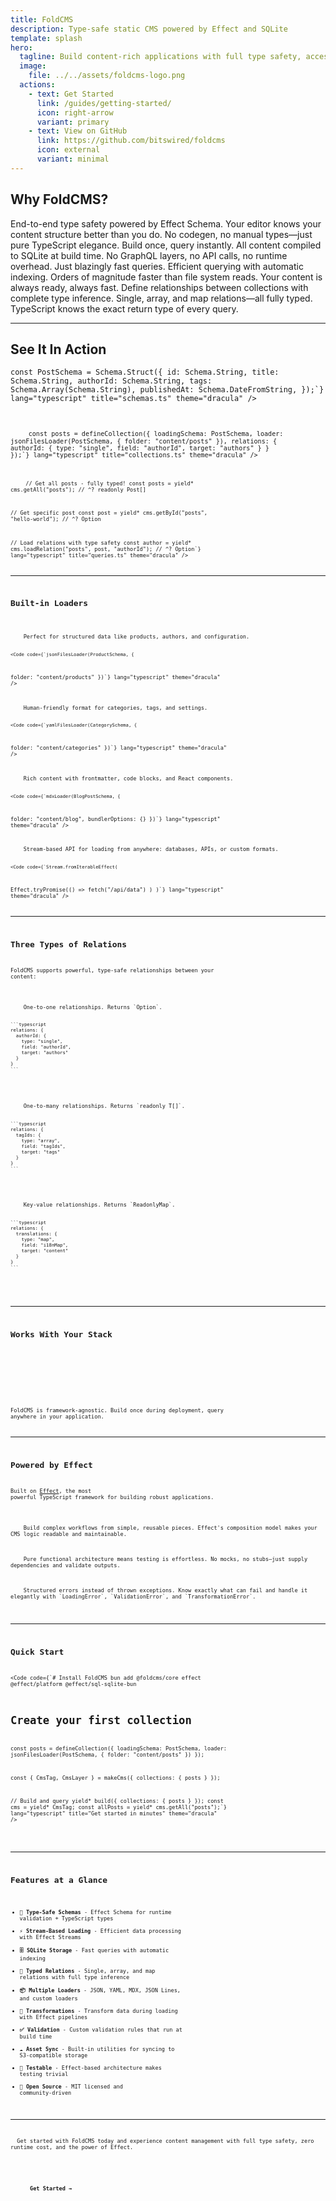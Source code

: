 ```yaml
---
title: FoldCMS
description: Type-safe static CMS powered by Effect and SQLite
template: splash
hero:
  tagline: Build content-rich applications with full type safety, access at build time as well as runtime, and the power of Effect.
  image:
    file: ../../assets/foldcms-logo.png
  actions:
    - text: Get Started
      link: /guides/getting-started/
      icon: right-arrow
      variant: primary
    - text: View on GitHub
      link: https://github.com/bitswired/foldcms
      icon: external
      variant: minimal
---
```



## Why FoldCMS?

<CardGrid stagger>
  <Card title="🎯 Full Type Safety" icon="approve-check">
    End-to-end type safety powered by Effect Schema. Your editor knows your content structure better than you do. No codegen, no manual types—just pure TypeScript elegance.
  </Card>
  
  <Card title="⚡ Zero Runtime Cost" icon="rocket">
    Build once, query instantly. All content compiled to SQLite at build time. No GraphQL layers, no API calls, no runtime overhead. Just blazingly fast queries.
  </Card>
  
  <Card title="🗄️ SQLite Performance" icon="star">
    Efficient querying with automatic indexing. Orders of magnitude faster than file system reads. Your content is always ready, always fast.
  </Card>
  
  <Card title="🔗 Type-Safe Relations" icon="puzzle">
    Define relationships between collections with complete type inference. Single, array, and map relations—all fully typed. TypeScript knows the exact return type of every query.
  </Card>
</CardGrid>

---

## See It In Action

<Tabs>
  <TabItem label="Define Schema">
    <Code code={`import { Schema } from "effect";

const PostSchema = Schema.Struct({
  id: Schema.String,
  title: Schema.String,
  authorId: Schema.String,
  tags: Schema.Array(Schema.String),
  publishedAt: Schema.DateFromString,
});`} lang="typescript" title="schemas.ts" theme="dracula" />
  </TabItem>
  
  <TabItem label="Create Collection">
    <Code code={`import { defineCollection } from "@foldcms/core";

const posts = defineCollection({
  loadingSchema: PostSchema,
  loader: jsonFilesLoader(PostSchema, {
    folder: "content/posts"
  }),
  relations: {
    authorId: {
      type: "single",
      field: "authorId", 
      target: "authors"
    }
  }
});`} lang="typescript" title="collections.ts" theme="dracula" />
  </TabItem>
  
  <TabItem label="Query Content">
    <Code code={`const cms = yield* CmsTag;

// Get all posts - fully typed!
const posts = yield* cms.getAll("posts");
//    ^? readonly Post[]

// Get specific post
const post = yield* cms.getById("posts", "hello-world");
//    ^? Option<Post>

// Load relations with type safety
const author = yield* cms.loadRelation("posts", post, "authorId");
//    ^? Option<Author>`} lang="typescript" title="queries.ts" theme="dracula" />
  </TabItem>
</Tabs>

---

## Built-in Loaders

<CardGrid>
  <Card title="JSON Files" icon="document">
    Perfect for structured data like products, authors, and configuration.
    
    <Code code={`jsonFilesLoader(ProductSchema, {
  folder: "content/products"
})`} lang="typescript" theme="dracula" />
  </Card>
  
  <Card title="YAML Files" icon="document">
    Human-friendly format for categories, tags, and settings.
    
    <Code code={`yamlFilesLoader(CategorySchema, {
  folder: "content/categories"
})`} lang="typescript" theme="dracula" />
  </Card>
  
  <Card title="MDX" icon="document">
    Rich content with frontmatter, code blocks, and React components.
    
    <Code code={`mdxLoader(BlogPostSchema, {
  folder: "content/blog",
  bundlerOptions: {}
})`} lang="typescript" theme="dracula" />
  </Card>
  
  <Card title="Custom Loaders" icon="add-document">
    Stream-based API for loading from anywhere: databases, APIs, or custom formats.
    
    <Code code={`Stream.fromIterableEffect(
  Effect.tryPromise(() => 
    fetch("/api/data")
  )
)`} lang="typescript" theme="dracula" />
  </Card>
</CardGrid>

---

## Three Types of Relations

FoldCMS supports powerful, type-safe relationships between your content:

<CardGrid>
  <Card title="Single Relations" icon="right-arrow">
    One-to-one relationships. Returns `Option<T>`.
    
    ```typescript
    relations: {
      authorId: {
        type: "single",
        field: "authorId",
        target: "authors"
      }
    }
    ```
  </Card>
  
  <Card title="Array Relations" icon="list-format">
    One-to-many relationships. Returns `readonly T[]`.
    
    ```typescript
    relations: {
      tagIds: {
        type: "array",
        field: "tagIds",
        target: "tags"
      }
    }
    ```
  </Card>
  
  <Card title="Map Relations" icon="puzzle">
    Key-value relationships. Returns `ReadonlyMap<string, T>`.
    
    ```typescript
    relations: {
      translations: {
        type: "map",
        field: "i18nMap",
        target: "content"
      }
    }
    ```
  </Card>
</CardGrid>

---

## Works With Your Stack

<CardGrid>
  <LinkCard title="Tanstack Start" href="https://tanstack.com/start/latest" description="Full-stack Framework powered by TanStack Router" />
  <LinkCard title="Astro" href="https://astro.build" description="Perfect for content-driven sites" />
  <LinkCard title="Next.js" href="https://nextjs.org" description="SSG, ISR, and Server Components" />
  <LinkCard title="Remix" href="https://remix.run" description="Type-safe loader functions" />
  <LinkCard title="SvelteKit" href="https://kit.svelte.dev" description="Server-side data loading" />
</CardGrid>

FoldCMS is framework-agnostic. Build once during deployment, query anywhere in your application.

---

## Powered by Effect

Built on [Effect](https://effect.website), the most powerful TypeScript framework for building robust applications.

<CardGrid stagger>
  <Card title="Composable" icon="puzzle">
    Build complex workflows from simple, reusable pieces. Effect's composition model makes your CMS logic readable and maintainable.
  </Card>
  
  <Card title="Testable" icon="approve-check">
    Pure functional architecture means testing is effortless. No mocks, no stubs—just supply dependencies and validate outputs.
  </Card>
  
  <Card title="Reliable" icon="star">
    Structured errors instead of thrown exceptions. Know exactly what can fail and handle it elegantly with `LoadingError`, `ValidationError`, and `TransformationError`.
  </Card>
</CardGrid>

---

## Quick Start

<Code code={`# Install FoldCMS
bun add @foldcms/core effect @effect/platform @effect/sql-sqlite-bun

# Create your first collection

const posts = defineCollection({
  loadingSchema: PostSchema,
  loader: jsonFilesLoader(PostSchema, { folder: "content/posts" })
});

const { CmsTag, CmsLayer } = makeCms({ collections: { posts } });

// Build and query
yield* build({ collections: { posts } });
const cms = yield* CmsTag;
const allPosts = yield* cms.getAll("posts");`} lang="typescript" title="Get started in minutes" theme="dracula" />

<LinkCard
  title="Read the Getting Started Guide →"
  href="/guides/getting-started/"
  description="Build a complete e-commerce CMS in 10 minutes"
/>

---

## Features at a Glance

- **🎯 Type-Safe Schemas** - Effect Schema for runtime validation + TypeScript types
- **⚡ Stream-Based Loading** - Efficient data processing with Effect Streams  
- **🗄️ SQLite Storage** - Fast queries with automatic indexing
- **🔗 Typed Relations** - Single, array, and map relations with full type inference
- **📦 Multiple Loaders** - JSON, YAML, MDX, JSON Lines, and custom loaders
- **🔄 Transformations** - Transform data during loading with Effect pipelines
- **✅ Validation** - Custom validation rules that run at build time
- **☁️ Asset Sync** - Built-in utilities for syncing to S3-compatible storage
- **🧪 Testable** - Effect-based architecture makes testing trivial
- **📝 Open Source** - MIT licensed and community-driven

---

<Card title="Ready to build something amazing?" icon="rocket">
  Get started with FoldCMS today and experience content management with full type safety, zero runtime cost, and the power of Effect.
  
  <div style="margin-top: 1rem;">
    <a href="/guides/getting-started/" style="text-decoration: none;">
      <strong>Get Started →</strong>
    </a>
  </div>
</Card>